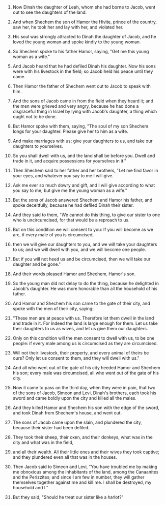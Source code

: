 
1. Now Dinah the daughter of Leah, whom she had borne to Jacob, went out to see the daughters of the land.

2. And when Shechem the son of Hamor the Hivite, prince of the country, saw her, he took her and lay with her, and violated her.

3. His soul was strongly attracted to Dinah the daughter of Jacob, and he loved the young woman and spoke kindly to the young woman.

4. So Shechem spoke to his father Hamor, saying, "Get me this young woman as a wife."

5. And Jacob heard that he had defiled Dinah his daughter. Now his sons were with his livestock in the field; so Jacob held his peace until they came.

6. Then Hamor the father of Shechem went out to Jacob to speak with him.

7. And the sons of Jacob came in from the field when they heard it; and the men were grieved and very angry, because he had done a disgraceful thing in Israel by lying with Jacob's daughter, a thing which ought not to be done.

8. But Hamor spoke with them, saying, "The soul of my son Shechem longs for your daughter. Please give her to him as a wife.

9. And make marriages with us; give your daughters to us, and take our daughters to yourselves.

10. So you shall dwell with us, and the land shall be before you. Dwell and trade in it, and acquire possessions for yourselves in it."

11. Then Shechem said to her father and her brothers, "Let me find favor in your eyes, and whatever you say to me I will give.

12. Ask me ever so much dowry and gift, and I will give according to what you say to me; but give me the young woman as a wife."

13. But the sons of Jacob answered Shechem and Hamor his father, and spoke deceitfully, because he had defiled Dinah their sister.

14. And they said to them, "We cannot do this thing, to give our sister to one who is uncircumcised, for that would be a reproach to us.

15. But on this condition we will consent to you: If you will become as we are, if every male of you is circumcised,

16. then we will give our daughters to you, and we will take your daughters to us; and we will dwell with you, and we will become one people.

17. But if you will not heed us and be circumcised, then we will take our daughter and be gone."

18. And their words pleased Hamor and Shechem, Hamor's son.

19. So the young man did not delay to do the thing, because he delighted in Jacob's daughter. He was more honorable than all the household of his father.

20. And Hamor and Shechem his son came to the gate of their city, and spoke with the men of their city, saying:

21. "These men are at peace with us. Therefore let them dwell in the land and trade in it. For indeed the land is large enough for them. Let us take their daughters to us as wives, and let us give them our daughters.

22. Only on this condition will the men consent to dwell with us, to be one people: if every male among us is circumcised as they are circumcised.

23. Will not their livestock, their property, and every animal of theirs be ours? Only let us consent to them, and they will dwell with us."

24. And all who went out of the gate of his city heeded Hamor and Shechem his son; every male was circumcised, all who went out of the gate of his city.

25. Now it came to pass on the third day, when they were in pain, that two of the sons of Jacob, Simeon and Levi, Dinah's brothers, each took his sword and came boldly upon the city and killed all the males.

26. And they killed Hamor and Shechem his son with the edge of the sword, and took Dinah from Shechem's house, and went out.

27. The sons of Jacob came upon the slain, and plundered the city, because their sister had been defiled.

28. They took their sheep, their oxen, and their donkeys, what was in the city and what was in the field,

29. and all their wealth. All their little ones and their wives they took captive; and they plundered even all that was in the houses.

30. Then Jacob said to Simeon and Levi, "You have troubled me by making me obnoxious among the inhabitants of the land, among the Canaanites and the Perizzites; and since I am few in number, they will gather themselves together against me and kill me. I shall be destroyed, my household and I."

31. But they said, "Should he treat our sister like a harlot?"


